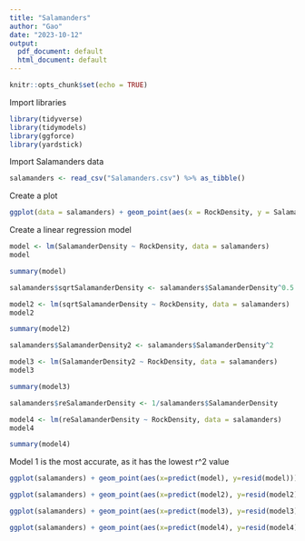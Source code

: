 ```yaml
---
title: "Salamanders"
author: "Gao"
date: "2023-10-12"
output:
  pdf_document: default
  html_document: default
---
```


```r
knitr::opts_chunk$set(echo = TRUE)
```

Import libraries

```r
library(tidyverse)
library(tidymodels)
library(ggforce)
library(yardstick)
```

Import Salamanders data

```r
salamanders <- read_csv("Salamanders.csv") %>% as_tibble()
```

Create a plot

```r
ggplot(data = salamanders) + geom_point(aes(x = RockDensity, y = SalamanderDensity))
```

Create a linear regression model

```r
model <- lm(SalamanderDensity ~ RockDensity, data = salamanders)
model

summary(model)
```

```r
salamanders$sqrtSalamanderDensity <- salamanders$SalamanderDensity^0.5

model2 <- lm(sqrtSalamanderDensity ~ RockDensity, data = salamanders)
model2

summary(model2)
```

```r
salamanders$SalamanderDensity2 <- salamanders$SalamanderDensity^2

model3 <- lm(SalamanderDensity2 ~ RockDensity, data = salamanders)
model3

summary(model3)
```

```r
salamanders$reSalamanderDensity <- 1/salamanders$SalamanderDensity

model4 <- lm(reSalamanderDensity ~ RockDensity, data = salamanders)
model4

summary(model4)
```

Model 1 is the most accurate, as it has the lowest r^2 value

```r
ggplot(salamanders) + geom_point(aes(x=predict(model), y=resid(model)))
```

```r
ggplot(salamanders) + geom_point(aes(x=predict(model2), y=resid(model2)))
```

```r
ggplot(salamanders) + geom_point(aes(x=predict(model3), y=resid(model3)))
```

```r
ggplot(salamanders) + geom_point(aes(x=predict(model4), y=resid(model4)))
```
